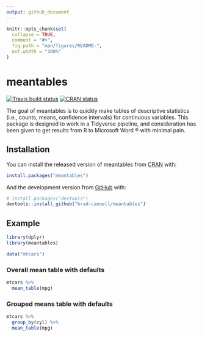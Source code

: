 ```yaml
---
output: github_document
---
```


<!-- README.md is generated from README.Rmd. Please edit that file -->

```r
knitr::opts_chunk$set(
  collapse = TRUE,
  comment = "#>",
  fig.path = "man/figures/README-",
  out.width = "100%"
)
```

# meantables

<!-- badges: start -->
[![Travis build status](https://travis-ci.com/brad-cannell/meantables.svg?branch=master)](https://travis-ci.com/brad-cannell/meantables)
[![CRAN status](https://www.r-pkg.org/badges/version/meantables)](https://cran.r-project.org/package=meantables)
<!-- badges: end -->

The goal of meantables is to quickly make tables of descriptive statistics (i.e., counts, means, confidence intervals) for continuous variables. This package is designed to work in a Tidyverse pipeline, and consideration has been given to get results from R to Microsoft Word ® with minimal pain.

## Installation

You can install the released version of meantables from [CRAN](https://CRAN.R-project.org) with:

``` r
install.packages("meantables")
```

And the development version from [GitHub](https://github.com/) with:

``` r
# install.packages("devtools")
devtools::install_github("brad-cannell/meantables")
```
## Example

```r
library(dplyr)
library(meantables)
```

```r
data("mtcars")
```

### Overall mean table with defaults
```r
mtcars %>% 
  mean_table(mpg)
```

### Grouped means table with defaults

```r
mtcars %>% 
  group_by(cyl) %>% 
  mean_table(mpg)
```
